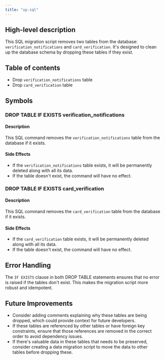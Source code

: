```yaml
---
title: "up.sql"
---
```


## High-level description
This SQL migration script removes two tables from the database: `verification_notifications` and `card_verification`. It's designed to clean up the database schema by dropping these tables if they exist.

## Table of contents
- Drop `verification_notifications` table
- Drop `card_verification` table

## Symbols

### DROP TABLE IF EXISTS verification_notifications
#### Description
This SQL command removes the `verification_notifications` table from the database if it exists.

#### Side Effects
- If the `verification_notifications` table exists, it will be permanently deleted along with all its data.
- If the table doesn't exist, the command will have no effect.

### DROP TABLE IF EXISTS card_verification
#### Description
This SQL command removes the `card_verification` table from the database if it exists.

#### Side Effects
- If the `card_verification` table exists, it will be permanently deleted along with all its data.
- If the table doesn't exist, the command will have no effect.

## Error Handling
The `IF EXISTS` clause in both DROP TABLE statements ensures that no error is raised if the tables don't exist. This makes the migration script more robust and idempotent.

## Future Improvements
- Consider adding comments explaining why these tables are being dropped, which could provide context for future developers.
- If these tables are referenced by other tables or have foreign key constraints, ensure that those references are removed in the correct order to avoid dependency issues.
- If there's valuable data in these tables that needs to be preserved, consider creating a data migration script to move the data to other tables before dropping these.
